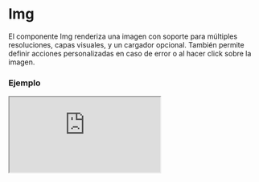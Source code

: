 # Img

El componente Img renderiza una imagen con soporte para múltiples resoluciones, capas visuales, y un cargador opcional. También permite definir acciones personalizadas en caso de error o al hacer click sobre la imagen.


### Ejemplo

<Iframe minHeightIframe="30dvh" src="https://fenextjs-component-storybook.vercel.app/iframe.html?args=&id=img-img--index&viewMode=story" />

### Importación

Para importar el componente Img, se puede hacer desde fenextjs

```tsx copy
import { Img } from "fenextjs";
```

### Parámetros

| Parámetro | Tipo | Requerido | Default | Descripcion |
| --------- | ---- | --------- | ------- | ----------- |
| src | string | sí |  | La URL de la imagen a mostrar. |
| alt | string | no | undefined | Texto alternativo para la imagen. |
| srcMin1920 | string | no | undefined | URL de la imagen para resoluciones mayores a 1920px. |
| srcMin1680 | string | no | undefined | URL de la imagen para resoluciones mayores a 1680px. |
| srcMin1440 | string | no | undefined | URL de la imagen para resoluciones mayores a 1440px. |
| srcMin1024 | string | no | undefined | URL de la imagen para resoluciones mayores a 1024px. |
| srcMin992 | string | no | undefined | URL de la imagen para resoluciones mayores a 992px. |
| srcMin768 | string | no | undefined | URL de la imagen para resoluciones mayores a 768px. |
| srcMin575 | string | no | undefined | URL de la imagen para resoluciones mayores a 575px. |
| imgIf404 | string | no | undefined | URL de la imagen que se mostrará en caso de error de carga. |
| layers | CSSProperties[] | no | [] | Capas CSS que se aplican como filtros o estilos adicionales a la imagen. |
| onErrorImg | (e: SyntheticEvent\<HTMLImageElement, Event\>) =\> void | no | undefined | Función personalizada que se ejecuta cuando ocurre un error al cargar la imagen. |
| onClick | () =\> void | no | undefined | Función personalizada que se ejecuta al hacer click en la imagen. |
| onLoad | React.ReactEventHandler\<HTMLImageElement\> | no | undefined | Función que se ejecuta cuando la imagen se carga exitosamente. |
| loader | boolean | no | false | Indica si se debe mostrar un cargador mientras se carga la imagen. |
| className | string | no | '' | Clase CSS para personalizar el contenedor del componente. |
| classNameImg | string | no | '' | Clase CSS para personalizar la imagen en sí. |

### Storybook

Para ver el storybook del componente lo puede hacer con este [link](https://fenextjs-component-storybook.vercel.app/?path=/story/img-img--index)

### Usos

- Imagen básica

```tsx copy
<Img src="/path/to/image.jpg" alt="Descripción" />
```

- Imagen con capas

```tsx copy
<Img src="/path/to/image.jpg" layers={[{ opacity: 0.5, mixBlendMode: 'multiply' }]} />
```

- Imagen con loader y acción de clic

```tsx copy
<Img src="/path/to/image.jpg" loader={true} onClick={() => alert('Imagen clickeada')} />
```

- Imagen con manejo de error

```tsx copy
<Img src="/path/to/image.jpg" imgIf404="/path/to/fallback.jpg" />
```

- Imagen con función de carga

```tsx copy
<Img src="/path/to/image.jpg" onLoad={() => console.log('Imagen cargada')} />
```

